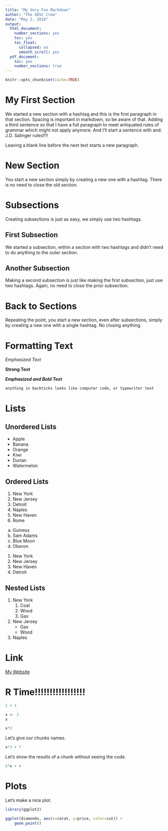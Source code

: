 ```yaml
---
title: "My Very Fun Markdown"
author: "The ODSC Crew"
date: "May 2, 2018"
output:
  html_document:
    number_sections: yes
    toc: yes
    toc_float:
      collapsed: no
      smooth_scroll: yes
  pdf_document:
    toc: yes
    number_sections: true
---
```


```r
knitr::opts_chunk$set(cache=TRUE)
```


# My First Section

We started a new section with a hashtag and this is the first paragraph in that section. Spacing is important in markdown, so be aware of that. Adding a third sentence so that I have a full paragraph to meet antiquated rules of grammar which might not apply anymore. And I'll start a sentence with and. J.D. Salinger rules!!!!

Leaving a blank line before the next text starts a new paragraph.

# New Section

You start a new section simply by creating a new one with a hashtag. There is no need to close the old section.

# Subsections

Creating subsections is just as easy, we simply use two hashtags.

## First Subsection

We started a subsection, within a section with two hashtags and didn't need to do anything to the outer section.

## Another Subsection

Making a second subsection is just like making the first subsection, just use two hashtags. Again, no need to close the prior subsection.

# Back to Sections

Repeating the point, you start a new section, even after subsections, simply by creating a new one with a single hashtag. No closing anything.

# Formatting Text

_Emphasized Text_

__Strong Text__

___Emphasized and Bold Text___

`anything in backticks looks like computer code, or typewriter text`

# Lists

## Unordered Lists

- Apple
- Banana
- Orange
- Kiwi
- Durian
- Watermelon

## Ordered Lists

1. New York
1. New Jersey
1. Detroit
1. Naples
1. New Haven
1. Rome

a. Guiness
a. Sam Adams
a. Blue Moon
a. Oberon

1. New York
1. New Jersey
1. New Haven
1. Detroit

## Nested Lists

1. New York
    1. Coal
    1. Wood
    1. Gas
1. New Jersey
    - Gas
    - Wood
1. Naples

# Link

[My Website](http://www.jaredlander.com)

# R Time!!!!!!!!!!!!!!!!!

```r
1 + 1
```

```r
x <- 3
x
```

```r
x*2
```

Let's give our chunks names.

```r
x*3 + 7
```

Let's show the results of a chunk without seeing the code.

```r
5*x + 4
```

# Plots

Let's make a nice plot.

```r
library(ggplot2)
```

```r
ggplot(diamonds, aes(x=carat, y=price, color=cut)) + 
    geom_point()
```

